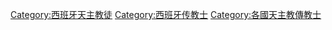 [[Category:西班牙天主教徒|Category:西班牙天主教徒]]
[[Category:西班牙传教士|Category:西班牙传教士]]
[[Category:各國天主教傳教士|Category:各國天主教傳教士]]